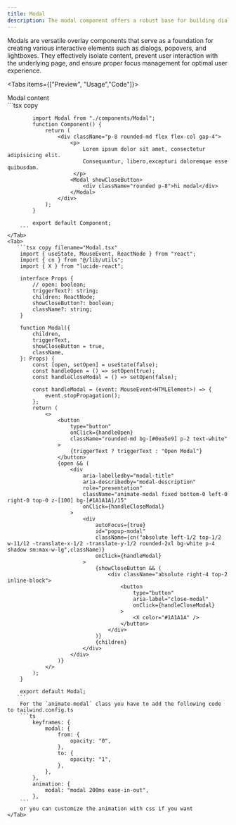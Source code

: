 ```yaml
---
title: Modal
description: The modal component offers a robust base for building dialog boxes, pop-ups, overlays, or any other temporary content display.
---
```



Modals are versatile overlay components that serve as a foundation for creating various interactive elements such as dialogs, popovers, and lightboxes. They effectively isolate content, prevent user interaction with the underlying page, and ensure proper focus management for optimal user experience.

<Tabs items={["Preview", "Usage","Code"]}>
    <Tab>
        <div className="bg-black p-8 rounded-md">
            <Modal showCloseButton>
                <div className="rounded p-8">Modal content</div>
            </Modal>
        </div>
    </Tab>
    <Tab>
        ```tsx copy

            import Modal from "./components/Modal";
            function Component() {
                return (
                    <div className="p-8 rounded-md flex flex-col gap-4">
                        <p>
                            Lorem ipsum dolor sit amet, consectetur adipisicing elit.
                            Consequuntur, libero,excepturi doloremque esse quibusdam.
                         </p>
                        <Modal showCloseButton>
                            <div className="rounded p-8">hi modal</div>
                        </Modal>
                    </div>
                );
            }

            export default Component;
        ```
    </Tab>
    <Tab>
       ```tsx copy filename="Modal.tsx"
        import { useState, MouseEvent, ReactNode } from "react";
        import { cn } from "@/lib/utils";
        import { X } from "lucide-react";

        interface Props {
            // open: boolean;
            triggerText?: string;
            children: ReactNode;
            showCloseButton?: boolean;
            className?: string;
        }

        function Modal({
            children,
            triggerText,
            showCloseButton = true,
            className,
        }: Props) {
            const [open, setOpen] = useState(false);
            const handleOpen = () => setOpen(true);
            const handleCloseModal = () => setOpen(false);

            const handleModal = (event: MouseEvent<HTMLElement>) => {
                event.stopPropagation();
            };
            return (
                <>
                    <button
                        type="button"
                        onClick={handleOpen}
                        className="rounded-md bg-[#0ea5e9] p-2 text-white"
                    >
                        {triggerText ? triggerText : "Open Modal"}
                    </button>
                    {open && (
                        <div
                            aria-labelledby="modal-title"
                            aria-describedby="modal-description"
                            role="presentation"
                            className="animate-modal fixed bottom-0 left-0 right-0 top-0 z-[100] bg-[#1A1A1A]/15"
                            onClick={handleCloseModal}
                        >
                            <div
                                autoFocus={true}
                                id="popup-modal"
                                className={cn("absolute left-1/2 top-1/2 w-11/12 -translate-x-1/2 -translate-y-1/2 rounded-2xl bg-white p-4 shadow sm:max-w-lg",className)}
                                onClick={handleModal}
                            >
                                {showCloseButton && (
                                    <div className="absolute right-4 top-2 inline-block">
                                        <button
                                            type="button"
                                            aria-label="close-modal"
                                            onClick={handleCloseModal}
                                        >
                                            <X color="#1A1A1A" />
                                        </button>
                                    </div>
                                )}
                                {children}
                            </div>
                        </div>
                    )}
                </>
            );
        }

        export default Modal;
       ```
        For the `animate-modal` class you have to add the following code to tailwind.config.ts
        ```ts
            keyframes: {
                modal: {
                    from: {
                        opacity: "0",
                    },
                    to: {
                        opacity: "1",
                    },
                },
            },
            animation: {
                modal: "modal 200ms ease-in-out",
            },
        ```
        or you can customize the animation with css if you want
    </Tab>

</Tabs>
